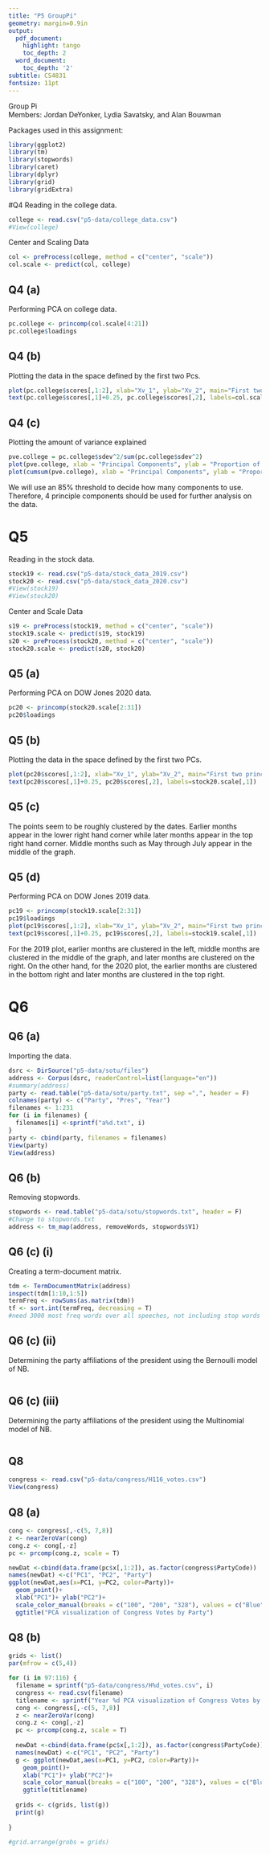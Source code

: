 ---
title: "P5 GroupPi"
geometry: margin=0.9in
output:
  pdf_document:
    highlight: tango
    toc_depth: 2
  word_document:
    toc_depth: '2'
subtitle: CS4831
fontsize: 11pt
---
Group Pi  
Members: Jordan DeYonker, Lydia Savatsky, and Alan Bouwman

Packages used in this assignment:
```{r packages, message = FALSE, warning = FALSE, attr.source='.numberLines'}
library(ggplot2)
library(tm)
library(stopwords)
library(caret)
library(dplyr)
library(grid)
library(gridExtra)
```

#Q4
Reading in the college data.
```{r, eval = TRUE}
college <- read.csv("p5-data/college_data.csv")
#View(college)
```
Center and Scaling Data
```{r, eval = TRUE}
col <- preProcess(college, method = c("center", "scale"))
col.scale <- predict(col, college)
```

## Q4 (a)
Performing PCA on college data.
```{r, eval = TRUE}
pc.college <- princomp(col.scale[4:21])
pc.college$loadings
```

## Q4 (b)
Plotting the data in the space defined by the first two Pcs.
```{r, eval = TRUE}
plot(pc.college$scores[,1:2], xlab="Xv_1", ylab="Xv_2", main="First two principal component scores")
text(pc.college$scores[,1]+0.25, pc.college$scores[,2], labels=col.scale[,3])
```

## Q4 (c) 
Plotting the amount of variance explained
```{r, eval = TRUE}
pve.college = pc.college$sdev^2/sum(pc.college$sdev^2)
plot(pve.college, xlab = "Principal Components", ylab = "Proportion of Variance Explained", ylim = c(0,1), type='b')
plot(cumsum(pve.college), xlab = "Principal Components", ylab = "Proportion of Cumulative Proportion of Variance Explained", ylim = c(0,1), type='b')
```
We will use an 85% threshold to decide how many components to use. Therefore, 4 principle components should be used for further analysis on the data.

# Q5
Reading in the stock data.
```{r, eval = TRUE}
stock19 <- read.csv("p5-data/stock_data_2019.csv")
stock20 <- read.csv("p5-data/stock_data_2020.csv")
#View(stock19)
#View(stock20)
```
Center and Scale Data
```{r}
s19 <- preProcess(stock19, method = c("center", "scale"))
stock19.scale <- predict(s19, stock19)
s20 <- preProcess(stock20, method = c("center", "scale"))
stock20.scale <- predict(s20, stock20)
```

## Q5 (a)
Performing PCA on DOW Jones 2020 data.
```{r, eval = TRUE}
pc20 <- princomp(stock20.scale[2:31])
pc20$loadings
```

## Q5 (b)
Plotting the data in the space defined by the first two PCs.
```{r, eval = TRUE}
plot(pc20$scores[,1:2], xlab="Xv_1", ylab="Xv_2", main="First two principal component scores")
text(pc20$scores[,1]+0.25, pc20$scores[,2], labels=stock20.scale[,1])
```

## Q5 (c)
The points seem to be roughly clustered by the dates. Earlier months appear in the lower right hand corner while later months appear in the top right hand corner. Middle months such as May through July appear in the middle of the graph.

## Q5 (d)
Performing PCA on DOW Jones 2019 data.
```{r, eval = TRUE}
pc19 <- princomp(stock19.scale[2:31])
pc19$loadings
plot(pc19$scores[,1:2], xlab="Xv_1", ylab="Xv_2", main="First two principal component scores")
text(pc19$scores[,1]+0.25, pc19$scores[,2], labels=stock19.scale[,1])
```
For the 2019 plot, earlier months are clustered in the left, middle months are clustered in the middle of the graph, and later months are clustered on the right. On the other hand, for the 2020 plot, the earlier months are clustered in the bottom right and later months are clustered in the top right.

# Q6

## Q6 (a)
Importing the data.
```{r, eval = TRUE}
dsrc <- DirSource("p5-data/sotu/files")
address <- Corpus(dsrc, readerControl=list(language="en"))
#summary(address)
party <- read.table("p5-data/sotu/party.txt", sep =",", header = F)
colnames(party) <- c("Party", "Pres", "Year")
filenames <- 1:231
for (i in filenames) {
  filenames[i] <-sprintf("a%d.txt", i)
}
party <- cbind(party, filenames = filenames)
View(party)
View(address)
```

## Q6 (b)
Removing stopwords.
```{r, eval = TRUE}
stopwords <- read.table("p5-data/sotu/stopwords.txt", header = F)
#Change to stopwords.txt
address <- tm_map(address, removeWords, stopwords$V1)
```

## Q6 (c) (i)
Creating a term-document matrix. 
```{r, eval = TRUE}
tdm <- TermDocumentMatrix(address)
inspect(tdm[1:10,1:5])
termFreq <- rowSums(as.matrix(tdm))
tf <- sort.int(termFreq, decreasing = T)
#need 3000 most freq words over all speeches, not including stop words
```

## Q6 (c) (ii)
Determining the party affiliations of the president using the Bernoulli model of NB. 
```{r, eval = TRUE}
```

## Q6 (c) (iii)
Determining the party affiliations of the president using the Multinomial model of NB. 
```{r, eval = TRUE}
```

## Q8
```{r}
congress <- read.csv("p5-data/congress/H116_votes.csv")
View(congress)
```

## Q8 (a)
```{r}
cong <- congress[,-c(5, 7,8)]
z <- nearZeroVar(cong)
cong.z <- cong[,-z]
pc <- prcomp(cong.z, scale = T)
```

```{r}
newDat <-cbind(data.frame(pc$x[,1:2]), as.factor(congress$PartyCode))
names(newDat) <-c("PC1", "PC2", "Party")
ggplot(newDat,aes(x=PC1, y=PC2, color=Party))+
  geom_point()+
  xlab("PC1")+ ylab("PC2")+
  scale_color_manual(breaks = c("100", "200", "328"), values = c("Blue", "Red", "Green"))+
  ggtitle("PCA visualization of Congress Votes by Party")
```

## Q8 (b)
```{r}
grids <- list()
par(mfrow = c(5,4))

for (i in 97:116) {
  filename = sprintf("p5-data/congress/H%d_votes.csv", i)
  congress <- read.csv(filename)
  titlename <- sprintf("Year %d PCA visualization of Congress Votes by Party", i)
  cong <- congress[,-c(5, 7,8)]
  z <- nearZeroVar(cong)
  cong.z <- cong[,-z]
  pc <- prcomp(cong.z, scale = T)
  
  newDat <-cbind(data.frame(pc$x[,1:2]), as.factor(congress$PartyCode))
  names(newDat) <-c("PC1", "PC2", "Party")
  g <- ggplot(newDat,aes(x=PC1, y=PC2, color=Party))+
    geom_point()+
    xlab("PC1")+ ylab("PC2")+
    scale_color_manual(breaks = c("100", "200", "328"), values = c("Blue", "Red", "Green"))+
    ggtitle(titlename)
  
  grids <- c(grids, list(g))
  print(g)
  
}

#grid.arrange(grobs = grids)
```
